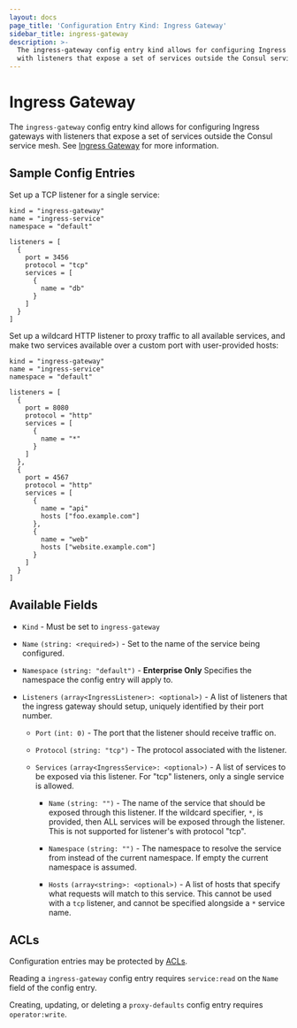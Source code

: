 ```yaml
---
layout: docs
page_title: 'Configuration Entry Kind: Ingress Gateway'
sidebar_title: ingress-gateway
description: >-
  The ingress-gateway config entry kind allows for configuring Ingress gateways
  with listeners that expose a set of services outside the Consul service mesh.
---
```


# Ingress Gateway

  The `ingress-gateway` config entry kind allows for configuring Ingress gateways
  with listeners that expose a set of services outside the Consul service mesh.
  See [Ingress Gateway](/docs/connect/ingress_gateway) for more information.

## Sample Config Entries

Set up a TCP listener for a single service:

```hcl
kind = "ingress-gateway"
name = "ingress-service"
namespace = "default"

listeners = [
  {
    port = 3456
    protocol = "tcp"
    services = [
      {
        name = "db"
      }
    ]
  }
]
```

Set up a wildcard HTTP listener to proxy traffic to all available services, and
make two services available over a custom port with user-provided hosts:

```hcl
kind = "ingress-gateway"
name = "ingress-service"
namespace = "default"

listeners = [
  {
    port = 8080
    protocol = "http"
    services = [
      {
        name = "*"
      }
    ]
  },
  {
    port = 4567
    protocol = "http"
    services = [
      {
        name = "api"
        hosts ["foo.example.com"]
      },
      {
        name = "web"
        hosts ["website.example.com"]
      }
    ]
  }
]
```

## Available Fields

- `Kind` - Must be set to `ingress-gateway`

- `Name` `(string: <required>)` - Set to the name of the service being configured.

- `Namespace` `(string: "default")` - **Enterprise Only** Specifies the namespace the config entry will apply to.

- `Listeners` `(array<IngressListener>: <optional>)` - A list of listeners that
  the ingress gateway should setup, uniquely identified by their port number.

  - `Port` `(int: 0)` - The port that the listener should receive traffic on.

  - `Protocol` `(string: "tcp")` - The protocol associated with the listener.

  - `Services` `(array<IngressService>: <optional>)` - A list of services to be
    exposed via this listener. For "tcp" listeners, only a single service is
    allowed.

    - `Name` `(string: "")` - The name of the service that should be exposed
      through this listener. If the wildcard specifier, `*`, is provided, then
      ALL services will be exposed through the listener. This is not supported
      for listener's with protocol "tcp".

    - `Namespace` `(string: "")` - The namespace to resolve the service from
      instead of the current namespace. If empty the current namespace is
      assumed.

    - `Hosts` `(array<string>: <optional>)` - A list of hosts that specify what
      requests will match to this service. This cannot be used with a `tcp`
      listener, and cannot be specified alongside a `*` service name.

## ACLs

Configuration entries may be protected by
[ACLs](https://learn.hashicorp.com/consul/security-networking/production-acls).

Reading a `ingress-gateway` config entry requires `service:read` on the `Name`
field of the config entry.

Creating, updating, or deleting a `proxy-defaults` config entry requires
`operator:write`.
